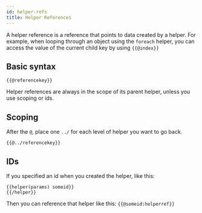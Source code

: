 ```yaml
---
id: helper-refs
title: Helper References
---
```


A helper reference is a reference that points to data created by a helper. For example, when looping through an object using the `foreach` helper, you can access the value of the current child key by using `{{@index}}`

## Basic syntax

```sqrl
{{@referencekey}}
```

Helper references are always in the scope of its parent helper, unless you use scoping or ids.

## Scoping

After the `@`, place one `../` for each level of helper you want to go back.

```
{{@../referencekey}}
```

## IDs

If you specified an id when you created the helper, like this:

```text
{{helper(params) someid}}
{{/helper}}
```

Then you can reference that helper like this: `{{@someid:helperref}}`
